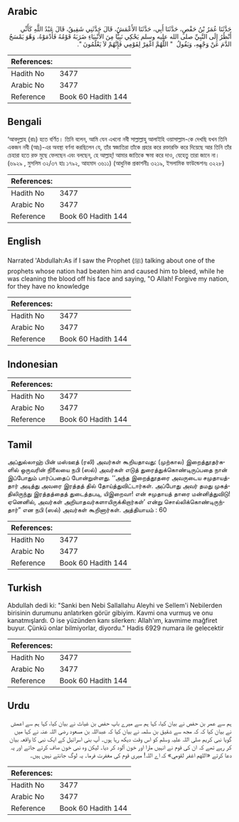 ## Arabic


<div dir="rtl" lang="ar" style={{fontSize:'larger',backgroundColor:'#f8f9fa',padding:20}}>
حَدَّثَنَا عُمَرُ بْنُ حَفْصٍ، حَدَّثَنَا أَبِي، حَدَّثَنَا الأَعْمَشُ، قَالَ حَدَّثَنِي شَقِيقٌ، قَالَ عَبْدُ اللَّهِ كَأَنِّي أَنْظُرُ إِلَى النَّبِيِّ صلى الله عليه وسلم يَحْكِي نَبِيًّا مِنَ الأَنْبِيَاءِ ضَرَبَهُ قَوْمُهُ فَأَدْمَوْهُ، وَهْوَ يَمْسَحُ الدَّمَ عَنْ وَجْهِهِ، وَيَقُولُ ‏ "‏ اللَّهُمَّ اغْفِرْ لِقَوْمِي فَإِنَّهُمْ لاَ يَعْلَمُونَ ‏"‏‏.‏
</div>
<div style={{backgroundColor:'#f8f9fa',padding:20, marginBottom: 10}}><table> <thead> <tr> <th>References:</th> <th></th> </tr> </thead> <tbody><tr><td>Hadith No</td><td>3477</td></tr><tr><td>Arabic No</td><td>3477</td></tr><tr><td>Reference</td><td>Book 60 Hadith 144</td></tr></tbody></table></div>

## Bengali


<div dir="ltr" lang="bn" style={{fontSize:'larger',backgroundColor:'#f8f9fa',padding:20}}>
‘আবদুল্লাহ (রাঃ) হতে বর্ণিত। তিনি বলেন, আমি যেন এখনো নবী সাল্লাল্লাহু আলাইহি ওয়াসাল্লাম-কে দেখছি যখন তিনি একজন নবী (আঃ)-এর অবস্থা বর্ণনা করছিলেন যে, তাঁর স্বজাতিরা তাঁকে প্রহার করে রক্তারক্তি করে দিয়েছে আর তিনি তাঁর চেহারা হতে রক্ত মুছে ফেলছেন এবং বলছেন, হে আল্লাহ্! আমার জাতিকে ক্ষমা করে দাও, যেহেতু তারা জানে না। (৬৯২৯ , মুসলিম ৩২/৩৭ হাঃ ১৭৯২, আহমাদ ৩৬১১) (আধুনিক প্রকাশনীঃ ৩২১৯, ইসলামিক ফাউন্ডেশনঃ ৩২২৮)
</div>
<div style={{backgroundColor:'#f8f9fa',padding:20, marginBottom: 10}}><table> <thead> <tr> <th>References:</th> <th></th> </tr> </thead> <tbody><tr><td>Hadith No</td><td>3477</td></tr><tr><td>Arabic No</td><td>3477</td></tr><tr><td>Reference</td><td>Book 60 Hadith 144</td></tr></tbody></table></div>

## English


<div dir="ltr" lang="en" style={{fontSize:'larger',backgroundColor:'#f8f9fa',padding:20}}>
Narrated 'Abdullah:As if I saw the Prophet (ﷺ) talking about one of the prophets whose nation had beaten him and caused him to bleed, while he was cleaning the blood off his face and saying, "O Allah! Forgive my nation, for they have no knowledge
</div>
<div style={{backgroundColor:'#f8f9fa',padding:20, marginBottom: 10}}><table> <thead> <tr> <th>References:</th> <th></th> </tr> </thead> <tbody><tr><td>Hadith No</td><td>3477</td></tr><tr><td>Arabic No</td><td>3477</td></tr><tr><td>Reference</td><td>Book 60 Hadith 144</td></tr></tbody></table></div>

## Indonesian


<div dir="ltr" lang="id" style={{fontSize:'larger',backgroundColor:'#f8f9fa',padding:20}}>

</div>
<div style={{backgroundColor:'#f8f9fa',padding:20, marginBottom: 10}}><table> <thead> <tr> <th>References:</th> <th></th> </tr> </thead> <tbody><tr><td>Hadith No</td><td>3477</td></tr><tr><td>Arabic No</td><td>3477</td></tr><tr><td>Reference</td><td>Book 60 Hadith 144</td></tr></tbody></table></div>

## Tamil


<div dir="ltr" lang="ta" style={{fontSize:'larger',backgroundColor:'#f8f9fa',padding:20}}>
அப்துல்லாஹ் பின் மஸ்ஊத் (ரலி) அவர்கள் கூறியதாவது: (முற்கால) இறைத்தூதர்களில் ஒருவரின் நிலையை நபி (ஸல்) அவர்கள் எடுத் துரைத்துக்கொண்டிருப்பதை நான் இப்போதும் பார்ப்பதைப் போன்றுள்ளது. ‘‘அந்த இறைத்தூதரை அவருடைய சமுதாயத்தார் அடித்து அவரை இரத்தத் தில் தோய்த்துவிட்டார்கள். அப்போது அவர் தமது முகத்திலிருந்து இரத்தத்தைத் துடைத்தபடி, யிஇறைவா! என் சமுதாயத் தாரை மன்னித்துவிடு! ஏனெனில், அவர்கள் அறியாதவர்களாயிருக்கிறார்கள்’ என்று சொல்லிக்கொண்டிருந்தார்” என நபி (ஸல்) அவர்கள் கூறினார்கள். அத்தியாயம் : 60
</div>
<div style={{backgroundColor:'#f8f9fa',padding:20, marginBottom: 10}}><table> <thead> <tr> <th>References:</th> <th></th> </tr> </thead> <tbody><tr><td>Hadith No</td><td>3477</td></tr><tr><td>Arabic No</td><td>3477</td></tr><tr><td>Reference</td><td>Book 60 Hadith 144</td></tr></tbody></table></div>

## Turkish


<div dir="ltr" lang="tr" style={{fontSize:'larger',backgroundColor:'#f8f9fa',padding:20}}>
Abdullah dedi ki: "Sanki ben Nebi Sallallahu Aleyhi ve Sellem'i Nebilerden birisinin durumunu anlatırken görür gibiyim. Kavmi ona vurmuş ve onu kanatmışlardı. O ise yüzünden kanı silerken: Allah'ım, kavmime mağfiret buyur. Çünkü onlar bilmiyorlar, diyordu." Hadis 6929 numara ile gelecektir
</div>
<div style={{backgroundColor:'#f8f9fa',padding:20, marginBottom: 10}}><table> <thead> <tr> <th>References:</th> <th></th> </tr> </thead> <tbody><tr><td>Hadith No</td><td>3477</td></tr><tr><td>Arabic No</td><td>3477</td></tr><tr><td>Reference</td><td>Book 60 Hadith 144</td></tr></tbody></table></div>

## Urdu


<div dir="rtl" lang="ur" style={{fontSize:'larger',backgroundColor:'#f8f9fa',padding:20}}>
ہم سے عمر بن حفص نے بیان کیا، کہا ہم سے میرے باپ حفص بن غیاث نے بیان کیا، کہا ہم سے اعمش نے بیان کیا کہ کہ مجھ سے شقیق بن سلمہ نے بیان کیا کہ عبداللہ بن مسعود رضی اللہ عنہ نے کہا میں گویا نبی کریم صلی اللہ علیہ وسلم کو اس وقت دیکھ رہا ہوں۔ آپ بنی اسرائیل کے ایک نبی کا واقعہ بیان کر رہے تھے کہ ان کی قوم نے انہیں مارا اور خون آلود کر دیا۔ لیکن وہ نبی خون صاف کرتے جاتے اور یہ دعا کرتے «اللهم اغفر لقومي» کہ اے اللہ! میری قوم کی مغفرت فرما۔ یہ لوگ جانتے نہیں ہیں۔
</div>
<div style={{backgroundColor:'#f8f9fa',padding:20, marginBottom: 10}}><table> <thead> <tr> <th>References:</th> <th></th> </tr> </thead> <tbody><tr><td>Hadith No</td><td>3477</td></tr><tr><td>Arabic No</td><td>3477</td></tr><tr><td>Reference</td><td>Book 60 Hadith 144</td></tr></tbody></table></div>